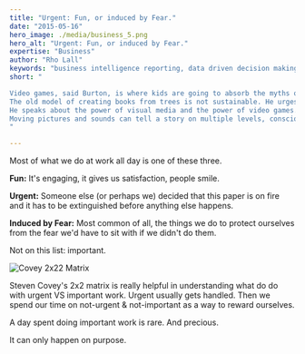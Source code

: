 ```yaml
---
title: "Urgent: Fun, or induced by Fear."
date: "2015-05-16"
hero_image: ./media/business_5.png
hero_alt: "Urgent: Fun, or induced by Fear."
expertise: "Business"
author: "Rho Lall"
keywords: "business intelligence reporting, data driven decision making, data driven marketing, data driven decisions, using data to make decisions"
short: "

Video games, said Burton, is where kids are going to absorb the myths of our culture. 
The old model of creating books from trees is not sustainable. He urges the audience to embrace digital media. 
He speaks about the power of visual media and the power of video games. 
Moving pictures and sounds can tell a story on multiple levels, conscious and unconscious. 
"

---
```


Most of what we do at work all day is one of these three.

**Fun:** It's engaging, it gives us satisfaction, people smile.

**Urgent:** Someone else (or perhaps we) decided that this paper is on fire and it has to be extinguished before anything else happens.

**Induced by Fear:** Most common of all, the things we do to protect ourselves from the fear we'd have to sit with if we didn't do them.

Not on this list: important.

![Covey 2x22 Matrix](./media/content/covey_2x2_matrix.png) 

Steven Covey's 2x2 matrix is really helpful in understanding what do do with urgent VS important work. Urgent usually gets handled. 
Then we spend our time on not-urgent & not-important as a way to reward ourselves.

A day spent doing important work is rare. And precious.

It can only happen on purpose.
